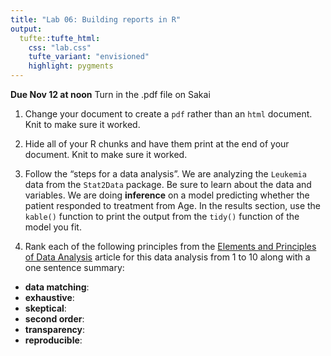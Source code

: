 ```yaml
---
title: "Lab 06: Building reports in R" 
output: 
  tufte::tufte_html:
    css: "lab.css"
    tufte_variant: "envisioned"
    highlight: pygments
---
```


**Due Nov 12 at noon**
Turn in the .pdf file on Sakai

1. Change your document to create a `pdf` rather than an `html` document. Knit to make sure it worked.

2. Hide all of your R chunks and have them print at the end of your document. Knit to make sure it worked.

3. Follow the "steps for a data analysis". We are analyzing the `Leukemia` data from the `Stat2Data` package. Be sure to learn about the data and variables. We are doing **inference** on a model predicting whether the patient responded to treatment from Age. In the results section, use the `kable()` function to print the output from the `tidy()` function of the model you fit.

4. Rank each of the following principles from the [Elements and Principles of Data Analysis](https://arxiv.org/pdf/1903.07639.pdf) article for this data analysis from 1 to 10 along with a one sentence summary:

- **data matching**: 
- **exhaustive**: 
- **skeptical**:
- **second order**:
- **transparency**:
- **reproducible**:
